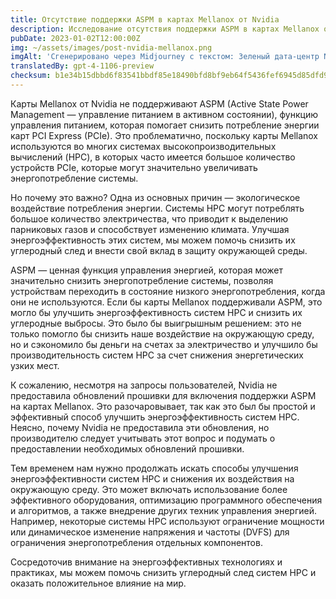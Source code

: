 ```yaml
---
title: Отсутствие поддержки ASPM в картах Mellanox от Nvidia
description: Исследование отсутствия поддержки ASPM в картах Mellanox от Nvidia и его влияние на энергоэффективность систем высокопроизводительных вычислений.
pubDate: 2023-01-02T12:00:00Z
img: ~/assets/images/post-nvidia-mellanox.png
imgAlt: 'Сгенерировано через Midjourney с текстом: Зеленый дата-центр Nvidia внутри стеклянной биосферы, излучающей серый газ, впечатляющий, красочный, реалистичный, объектив Canon, высокая детализация --v 4 --ar 3:2'
translatedBy: gpt-4-1106-preview
checksum: b1e34b15dbbd6f83541bbdf85e18490bfd8bf9eb64f5436fef6945d85dfd9b79
---
```


Карты Mellanox от Nvidia не поддерживают ASPM (Active State Power Management — управление питанием в активном состоянии), функцию управления питанием, которая помогает снизить потребление энергии карт PCI Express (PCIe). Это проблематично, поскольку карты Mellanox используются во многих системах высокопроизводительных вычислений (HPC), в которых часто имеется большое количество устройств PCIe, которые могут значительно увеличивать энергопотребление системы.

Но почему это важно? Одна из основных причин — экологическое воздействие потребления энергии. Системы HPC могут потреблять большое количество электричества, что приводит к выделению парниковых газов и способствует изменению климата. Улучшая энергоэффективность этих систем, мы можем помочь снизить их углеродный след и внести свой вклад в защиту окружающей среды.

ASPM — ценная функция управления энергией, которая может значительно снизить энергопотребление системы, позволяя устройствам переходить в состояние низкого энергопотребления, когда они не используются. Если бы карты Mellanox поддерживали ASPM, это могло бы улучшить энергоэффективность систем HPC и снизить их углеродные выбросы. Это было бы выигрышным решением: это не только помогло бы снизить наше воздействие на окружающую среду, но и сэкономило бы деньги на счетах за электричество и улучшило бы производительность систем HPC за счет снижения энергетических узких мест.

К сожалению, несмотря на запросы пользователей, Nvidia не предоставила обновлений прошивки для включения поддержки ASPM на картах Mellanox. Это разочаровывает, так как это был бы простой и эффективный способ улучшить энергоэффективность систем HPC. Неясно, почему Nvidia не предоставила эти обновления, но производителю следует учитывать этот вопрос и подумать о предоставлении необходимых обновлений прошивки.

Тем временем нам нужно продолжать искать способы улучшения энергоэффективности систем HPC и снижения их воздействия на окружающую среду. Это может включать использование более эффективного оборудования, оптимизацию программного обеспечения и алгоритмов, а также внедрение других техник управления энергией. Например, некоторые системы HPC используют ограничение мощности или динамическое изменение напряжения и частоты (DVFS) для ограничения энергопотребления отдельных компонентов.

Сосредоточив внимание на энергоэффективных технологиях и практиках, мы можем помочь снизить углеродный след систем HPC и оказать положительное влияние на мир.
